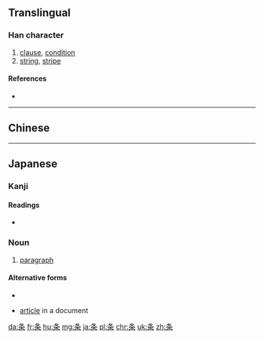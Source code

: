 {{also|條}}
==Translingual==

===Han character===
{{Han char|rn=75|rad=木|as=03|sn=7|four=|canj=竹水木 (HED)|ids=⿱[[夂]][[木]]}}

# [[clause]], [[condition]]
# [[string]], [[stripe]]

====References====
* {{Han ref|kx=0513.011|dkj=14486|hdz=21161.080|uh=6761|ud=26465}}

----

==Chinese==
{{zh-see|條}}

----

==Japanese==

===Kanji===
{{ja-kanji|grade=5|rs=木03}}

====Readings====
* {{ja-readings|goon=[[じょう]] (jō)|kanon=[[ちょう]] (chō) {{non-joyo-reading}}|kun=[[えだ]] (eda), [[すじ]] (suji)}}

===Noun===
{{ja-noun|くだり}}

# [[paragraph]]

====Alternative forms====
* {{l|ja|件}}

{{ja-noun|じょう}}

* [[article]] in a document

[[da:条]]
[[fr:条]]
[[hu:条]]
[[mg:条]]
[[ja:条]]
[[pl:条]]
[[chr:条]]
[[uk:条]]
[[zh:条]]